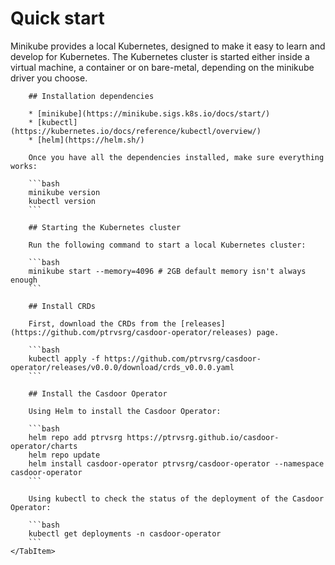 
# Quick start

<Tabs>
    <TabItem value="minikube" label="Minikube" default>
        Minikube provides a local Kubernetes, designed to make it easy to learn and develop for Kubernetes. The
        Kubernetes cluster is started either inside a virtual machine, a container or on bare-metal, depending on the
        minikube driver you choose.

        ## Installation dependencies

        * [minikube](https://minikube.sigs.k8s.io/docs/start/)
        * [kubectl](https://kubernetes.io/docs/reference/kubectl/overview/)
        * [helm](https://helm.sh/)

        Once you have all the dependencies installed, make sure everything works:

        ```bash
        minikube version
        kubectl version
        ```

        ## Starting the Kubernetes cluster

        Run the following command to start a local Kubernetes cluster:

        ```bash
        minikube start --memory=4096 # 2GB default memory isn't always enough
        ```

        ## Install CRDs

        First, download the CRDs from the [releases](https://github.com/ptrvsrg/casdoor-operator/releases) page.

        ```bash
        kubectl apply -f https://github.com/ptrvsrg/casdoor-operator/releases/v0.0.0/download/crds_v0.0.0.yaml
        ```

        ## Install the Casdoor Operator

        Using Helm to install the Casdoor Operator:

        ```bash
        helm repo add ptrvsrg https://ptrvsrg.github.io/casdoor-operator/charts
        helm repo update
        helm install casdoor-operator ptrvsrg/casdoor-operator --namespace casdoor-operator
        ```

        Using kubectl to check the status of the deployment of the Casdoor Operator:

        ```bash
        kubectl get deployments -n casdoor-operator
        ```
    </TabItem>
</Tabs>

